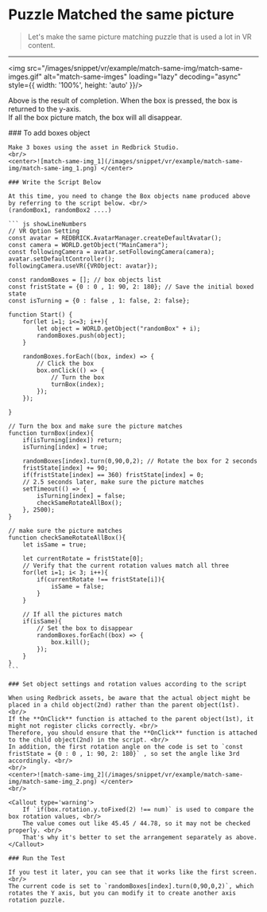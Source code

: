 
# Puzzle Matched the same picture

> Let's make the same picture matching puzzle that is used a lot in VR content.

---

<img src="/images/snippet/vr/example/match-same-img/match-same-imges.gif" alt="match-same-imges" loading="lazy" decoding="async" style={{ width: '100%', height: 'auto' }}/>
<br/>

Above is the result of completion. When the box is pressed, the box is returned to the y-axis.  <br/>
If all the box picture match, the box will all disappear.

<Steps>
    ### To add boxes object

    Make 3 boxes using the asset in Redbrick Studio.
    <br/>
    <center>![match-same-img_1](/images/snippet/vr/example/match-same-img/match-same-img_1.png) </center>

    ### Write the Script Below

    At this time, you need to change the Box objects name produced above by referring to the script below. <br/>
    (randomBox1, randomBox2 ....)

    ``` js showLineNumbers
    // VR Option Setting
    const avatar = REDBRICK.AvatarManager.createDefaultAvatar();
    const camera = WORLD.getObject("MainCamera");
    const followingCamera = avatar.setFollowingCamera(camera);
    avatar.setDefaultController();
    followingCamera.useVR({VRObject: avatar});

    const randomBoxes = []; // box objects list
    const fristState = {0 : 0 , 1: 90, 2: 180}; // Save the initial boxed state
    const isTurning = {0 : false , 1: false, 2: false}; 

    function Start() {
        for(let i=1; i<=3; i++){
            let object = WORLD.getObject("randomBox" + i);
            randomBoxes.push(object); 
        }
        
        randomBoxes.forEach((box, index) => {
            // Click the box
            box.onClick(() => {
                // Turn the box
                turnBox(index);
            });
        });

    }

    // Turn the box and make sure the picture matches
    function turnBox(index){
        if(isTurning[index]) return;
        isTurning[index] = true;
        
        randomBoxes[index].turn(0,90,0,2); // Rotate the box for 2 seconds
        fristState[index] += 90; 
        if(fristState[index] == 360) fristState[index] = 0; 
        // 2.5 seconds later, make sure the picture matches
        setTimeout(() => {
            isTurning[index] = false;
            checkSameRotateAllBox();
        }, 2500);
    }

    // make sure the picture matches
    function checkSameRotateAllBox(){
        let isSame = true;

        let currentRotate = fristState[0];
        // Verify that the current rotation values match all three
        for(let i=1; i< 3; i++){
            if(currentRotate !== fristState[i]){
                isSame = false;
            }
        }
        
        // If all the pictures match
        if(isSame){
            // Set the box to disappear
            randomBoxes.forEach((box) => {
                box.kill();
            });
        }
    }
    ```

    ### Set object settings and rotation values according to the script

    When using Redbrick assets, be aware that the actual object might be placed in a child object(2nd) rather than the parent object(1st). <br/> 
    If the **OnClick** function is attached to the parent object(1st), it might not register clicks correctly. <br/> 
    Therefore, you should ensure that the **OnClick** function is attached to the child object(2nd) in the script. <br/> 
    In addition, the first rotation angle on the code is set to `const fristState = {0 : 0 , 1: 90, 2: 180}` , so set the angle like 3rd accordingly. <br/>
    <br/>
    <center>![match-same-img_2](/images/snippet/vr/example/match-same-img/match-same-img_2.png) </center>
    <br/>

    <Callout type='warning'>
        If `if(box.rotation.y.toFixed(2) !== num)` is used to compare the box rotation values, <br/>
        The value comes out like 45.45 / 44.78, so it may not be checked properly. <br/>
        That's why it's better to set the arrangement separately as above.
    </Callout>

    ### Run the Test

    If you test it later, you can see that it works like the first screen. <br/> 
    The current code is set to `randomBoxes[index].turn(0,90,0,2)`, which rotates the Y axis, but you can modify it to create another axis rotation puzzle.

</Steps>